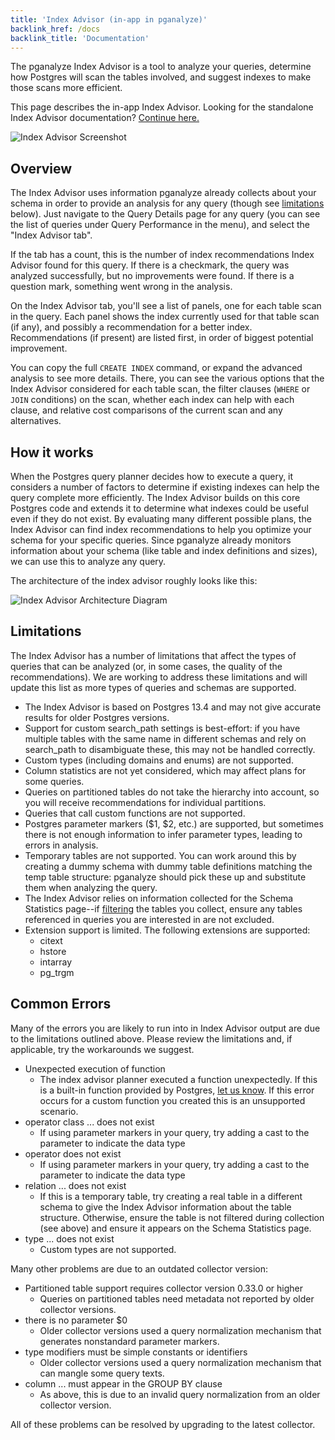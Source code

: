 ```yaml
---
title: 'Index Advisor (in-app in pganalyze)'
backlink_href: /docs
backlink_title: 'Documentation'
---
```



The pganalyze Index Advisor is a tool to analyze your queries, determine how Postgres
will scan the tables involved, and suggest indexes to make those scans more efficient.

This page describes the in-app Index Advisor. Looking for the standalone Index Advisor documentation? [Continue here.](/docs/index-advisor/standalone)

<img src={imgIndexAdvisorInAppScreenshot} alt="Index Advisor Screenshot" />
<br />

## Overview

The Index Advisor uses information pganalyze already collects about your schema in order
to provide an analysis for any query (though see [limitations](#limitations) below). Just
navigate to the Query Details page for any query (you can see the list of queries under
Query Performance in the menu), and select the "Index Advisor tab".

If the tab has a count, this is the number of index recommendations Index Advisor found for this query.
If there is a checkmark, the query was analyzed successfully, but no improvements were found.
If there is a question mark, something went wrong in the analysis.

On the Index Advisor tab, you'll see a list of panels, one for each table scan in the query.
Each panel shows the index currently used for that table scan (if any), and possibly a
recommendation for a better index. Recommendations (if present) are listed first, in order
of biggest potential improvement.

You can copy the full `CREATE INDEX` command, or expand the advanced analysis to see more details.
There, you can see the various options that the Index Advisor considered for each table scan,
the filter clauses (`WHERE` or `JOIN` conditions) on the scan, whether each index can help with
each clause, and relative cost comparisons of the current scan and any alternatives.

## How it works

When the Postgres query planner decides how to execute a query, it considers a number of
factors to determine if existing indexes can help the query complete more efficiently.
The Index Advisor builds on this core Postgres code and extends it to determine what indexes
could be useful even if they do not exist. By evaluating many different possible plans,
the Index Advisor can find index recommendations to help you optimize your schema for
your specific queries. Since pganalyze already monitors information about your schema (like
table and index definitions and sizes), we can use this to analyze any query.

The architecture of the index advisor roughly looks like this:

<img src={imgIndexAdvisorArchitecture} alt="Index Advisor Architecture Diagram" />
<br />


## Limitations

The Index Advisor has a number of limitations that affect the types of queries that can
be analyzed (or, in some cases, the quality of the recommendations). We are working
to address these limitations and will update this list as more types of queries and
schemas are supported.

 - The Index Advisor is based on Postgres 13.4 and may not give accurate results for
   older Postgres versions.
 - Support for custom search_path settings is best-effort: if you have multiple tables
   with the same name in different schemas and rely on search_path to disambiguate these,
   this may not be handled correctly.
 - Custom types (including domains and enums) are not supported.
 - Column statistics are not yet considered, which may affect plans for some queries.
 - Queries on partitioned tables do not take the hierarchy into account, so you will
   receive recommendations for individual partitions.
 - Queries that call custom functions are not supported.
 - Postgres parameter markers ($1, $2, etc.) are supported, but sometimes there is not
   enough information to infer parameter types, leading to errors in analysis.
 - Temporary tables are not supported. You can work around this by creating a dummy
   schema with dummy table definitions matching the temp table structure: pganalyze should
   pick these up and substitute them when analyzing the query.
 - The Index Advisor relies on information collected for the Schema Statistics page--if
   [filtering](https://pganalyze.com/docs/collector/settings#schema-filter-settings) the
   tables you collect, ensure any tables referenced in queries you are interested in are
   not excluded.
 - Extension support is limited. The following extensions are supported:
   - citext
   - hstore
   - intarray
   - pg_trgm

## Common Errors

Many of the errors you are likely to run into in Index Advisor output
are due to the limitations outlined above. Please review the limitations
and, if applicable, try the workarounds we suggest.

 - Unexpected execution of function 
   - The index advisor planner executed a function unexpectedly. If this is a built-in function provided by
     Postgres, [let us know](mailto:support@pganalyze.com). If this error
     occurs for a custom function you created this is an unsupported scenario.
 - operator class ... does not exist
   - If using parameter markers in your query, try adding a cast to the parameter to indicate the data type
 - operator does not exist
   - If using parameter markers in your query, try adding a cast to the parameter to indicate the data type
 - relation ... does not exist
   - If this is a temporary table, try creating a real table in a different schema to give
     the Index Advisor information about the table structure. Otherwise, ensure the table
     is not filtered during collection (see above) and ensure it appears on the Schema Statistics page.
 - type ... does not exist
   - Custom types are not supported.

Many other problems are due to an outdated collector version:

 - Partitioned table support requires collector version 0.33.0 or higher
   - Queries on partitioned tables need metadata not reported by older collector
     versions.
 - there is no parameter $0
   - Older collector versions used a query normalization mechanism that
     generates nonstandard parameter markers.
 - type modifiers must be simple constants or identifiers
   - Older collector versions used a query normalization mechanism that
     can mangle some query texts.
 - column ... must appear in the GROUP BY clause
   - As above, this is due to an invalid query normalization from an
     older collector version.

All of these problems can be resolved by upgrading to the latest collector.

